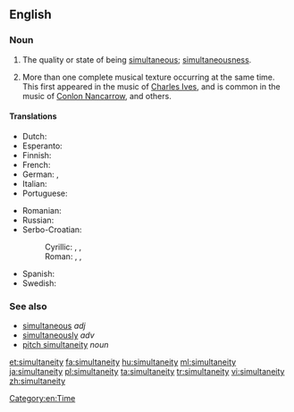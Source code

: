 ==English==
{{rfe}}

===Noun===
{{en-noun|~|simultaneities}}

# The quality or state of being [[simultaneous]]; [[simultaneousness]].
# {{context|music|lang=en}} More than one complete musical texture occurring at the same time. This first appeared in the music of [[w:Charles Ives|Charles Ives]], and is common in the music of [[w:Conlon Nancarrow|Conlon Nancarrow]], and others.

====Translations====
{{trans-top|the quality or state of being simultaneous}}
* Dutch: {{t|nl|gelijktijdigheid|c}}
* Esperanto: {{t|eo|samtempeco}}
* Finnish: {{t+|fi|samanaikaisuus}}
* French: {{t+|fr|simultanéité|f}}
* German: {{t|de|Gleichzeitigkeit|f}}, {{t|de|Simultanität|f}}
* Italian: {{t+|it|simultaneità}}
* Portuguese: {{t|pt|simultaneidade}}
{{trans-mid}}
* Romanian: {{t+|ro|simultaneitate|f}}
* Russian: {{t+|ru|одновременность|f|tr=odnovr'ém'ennost'}}
* Serbo-Croatian:
*: Cyrillic: {{t|sh|си̏мулта̄но̄ст|f}}, {{t|sh|исто̀времено̄ст|f}}, {{t|sh|исто̀добно̄ст|f}}
*: Roman: {{t|sh|sȉmultānōst|f}}, {{t|sh|istòvremenōst|f}}, {{t|sh|istòdobnōst|f}}
* Spanish: {{t+|es|simultaneidad}}
* Swedish: {{t|sv|samtidighet|c}}
{{trans-bottom}}

{{trans-top|simultaneity in music}}
{{trans-mid}}
{{trans-bottom}}

===See also===
* [[simultaneous]] ''adj''
* [[simultaneously]] ''adv''
* [[pitch simultaneity]] ''noun''

[[Category:en:Time]]

[[et:simultaneity]]
[[fa:simultaneity]]
[[hu:simultaneity]]
[[ml:simultaneity]]
[[ja:simultaneity]]
[[pl:simultaneity]]
[[ta:simultaneity]]
[[tr:simultaneity]]
[[vi:simultaneity]]
[[zh:simultaneity]]